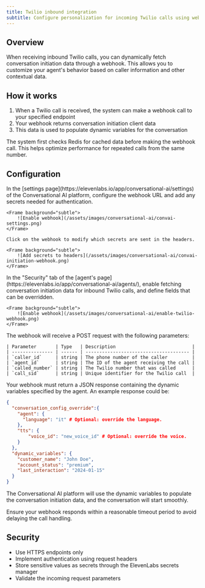 ```yaml
---
title: Twilio inbound integration
subtitle: Configure personalization for incoming Twilio calls using webhooks.
---
```


## Overview

When receiving inbound Twilio calls, you can dynamically fetch conversation initiation data through a webhook. This allows you to customize your agent's behavior based on caller information and other contextual data.

## How it works

1. When a Twilio call is received, the system can make a webhook call to your specified endpoint
2. Your webhook returns conversation initiation client data
3. This data is used to populate dynamic variables for the conversation

<Info>
  The system first checks Redis for cached data before making the webhook call. This helps optimize
  performance for repeated calls from the same number.
</Info>

## Configuration

<Steps>

  <Step title="Configure webhook details">
    In the [settings page](https://elevenlabs.io/app/conversational-ai/settings) of the Conversational AI platform, configure the webhook URL and add any
    secrets needed for authentication.

    <Frame background="subtle">
        ![Enable webhook](/assets/images/conversational-ai/convai-settings.png)
    </Frame>

    Click on the webhook to modify which secrets are sent in the headers.

    <Frame background="subtle">
        ![Add secrets to headers](/assets/images/conversational-ai/convai-initiation-webhook.png)
    </Frame>

  </Step>

  <Step title="Enable fetching conversation initiation data">
    In the "Security" tab of the [agent's page](https://elevenlabs.io/app/conversational-ai/agents/), enable fetching conversation initiation data for inbound Twilio calls, and define fields that can be overridden.

    <Frame background="subtle">
        ![Enable webhook](/assets/images/conversational-ai/enable-twilio-webhook.png)
    </Frame>

  </Step>

  <Step title="Implement the webhook endpoint to receive Twilio data">
    The webhook will receive a POST request with the following parameters:

    | Parameter       | Type   | Description                            |
    | --------------- | ------ | -------------------------------------- |
    | `caller_id`     | string | The phone number of the caller         |
    | `agent_id`      | string | The ID of the agent receiving the call |
    | `called_number` | string | The Twilio number that was called      |
    | `call_sid`      | string | Unique identifier for the Twilio call  |

  </Step>

  <Step title="Return conversation initiation client data">
   Your webhook must return a JSON response containing the dynamic variables specified by the agent. 
   An example response could be:

```json
{
  "conversation_config_override":{
    "agent": {
      "language": "it" # Optional: override the language.
    },
    "tts": {
        "voice_id": "new_voice_id" # Optional: override the voice.
    }
  },
  "dynamic_variables": {
    "customer_name": "John Doe",
    "account_status": "premium",
    "last_interaction": "2024-01-15"
  }
}
```

  </Step>
</Steps>

The Conversational AI platform will use the dynamic variables to populate the conversation initiation data, and the conversation will start smoothly.

<Warning>
  Ensure your webhook responds within a reasonable timeout period to avoid delaying the call
  handling.
</Warning>

## Security

- Use HTTPS endpoints only
- Implement authentication using request headers
- Store sensitive values as secrets through the ElevenLabs secrets manager
- Validate the incoming request parameters
